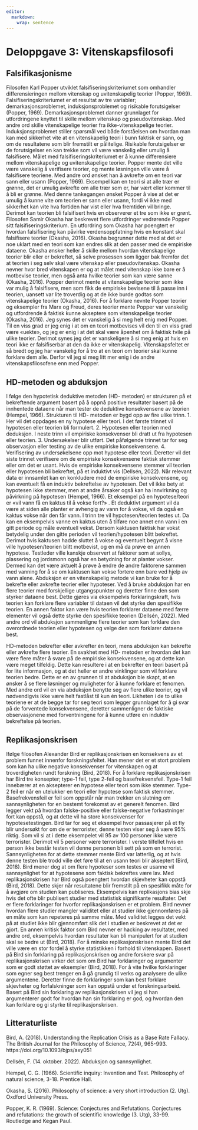 ```yaml
---
editor: 
  markdown: 
    wrap: sentence
---
```


# Deloppgave 3: Vitenskapsfilosofi

<!-- Part 3: Philosophy of science -->

## Falsifikasjonisme

Filosofen Karl Popper utviklet falsifiseringskriteriumet som omhandler differensieringen mellom vitenskap og uvitenskapelig teorier (Popper, 1969).
Falsifiseringskriteriumet er et resultat av tre variabler; demarkasjonsproblemet, induksjonsproblemet og risikable forutsigelser (Popper, 1969).
Demarkasjonsproblemet danner grunnlaget for utfordringene knyttet til skille mellom vitenskap og pseudovitenskap.
Med andre ord skille vitenskapelige teorier fra ikke-vitenskapelige teorier.
Induksjonsproblemet stiller spørsmål ved både forståelsen om hvordan man kan med sikkerhet vite at en vitenskapelig teori i bunn faktisk er sann, og om de resultatene som blir fremstilt er pålitelige.
Risikable forutsigelser er de forutsigelser en kan trekke som vil være vanskelig eller umulig å falsifisere.
Målet med falsifiseringskriteriumet er å kunne differensiere mellom vitenskapelige og uvitenskapelige teorier.
Popper mente det ville være vanskelig å verifisere teorier, og mente løsningen ville være å falsifisere teoriene.
Med andre ord ønsket han å avkrefte om en teori var sann eller usann (Popper, 1969).
Eksempel kan en teori si at alle trær er grønne, det er umulig avkrefte om alle trær som er, har vært eller kommer til å bli er grønne.
Med denne tankegangen ønsket Popper å vise at det er umulig å kunne vite om teorien er sann eller usann, fordi vi ikke med sikkerhet kan vite hva fortiden har vist eller hva fremtiden vil bringe.
Derimot kan teorien bli falsifisert hvis en observerer et tre som ikke er grønt.
Filosofen Samir Okasha har beskrevet flere utfordringer vedrørende Popper sitt falsifiseringskriterium.
En utfordring som Okasha har poengtert er hvordan falsifisering kan påvirke verdensoppfatning hvis en konstant skal falsifisere teorier (Okasha, 2016).
Okasha begrunner dette med at det er noe uklart med en teori som kan endres slik at den passer med de empiriske dataene.
Okasha ønsker heller å skille mellom hvordan vitenskapelige teorier blir eller er bekreftet, så selve prosessen som ligger bak fremfor det at teorien i seg selv skal være vitenskap eller pseudovitenskap.
Okasha nevner hvor bred vitenskapen er og at målet med vitenskap ikke bare er å motbevise teorier, men også anta hvilke teorier som kan være sanne (Okasha, 2016).
Popper derimot mente at vitenskapelige teorier som ikke var mulig å falsifisere, men som fikk de empiriske bevisene til å passe inn i teorien, uansett var lite troverdig og at de ikke burde godtas som vitenskapelige teorier (Okasha, 2016).
For å forklare nevnte Popper teorier og eksempler fra Marx og Freud, deres teorier mente Popper var vanskelig og utfordrende å faktisk kunne akseptere som vitenskapelige teorier (Okasha, 2016).
Jeg synes det er vanskelig å si meg helt enig med Popper.
Til en viss grad er jeg enig i at om en teori motbevises vil den til en viss grad være «uekte», og jeg er enig i at det skal være åpenhet om å faktisk tvile på ulike teorier.
Derimot synes jeg det er vanskeligere å si meg enig at hvis en teori ikke er falsifiserbar at den da ikke er vitenskapelig.
Vitenskapsfeltet er så bredt og jeg har vanskelig for å tro at en teori om teorier skal kunne forklare dem alle.
Derfor vil jeg si meg litt mer enig i de andre vitenskapsfilosofene enn med Popper.

## HD-metoden og abduksjon

I følge den hypotetisk deduktive metoden (HD- metoden) er strukturen på et bekreftende argument basert på å oppnå positive resultater basert på de innhentede dataene når man tester de deduktive konsekvensene av teorien (Hempel, 1966).
Strukturen til HD- metoden er bygd opp av fire ulike trinn.
1.
Her vil det oppdages en ny hypotese eller teori.
I det første trinnet vil hypotesen eller teorien bli formulert.
2.
Hypotesen eller teorien med deduksjon.
I neste trinn vil empiriske konsekvenser bli dratt ut fra hypotesen eller teorien.
3.
Undersøkelser blir utført.
Det påfølgende trinnet tar for seg observasjon eller testing av de ulike empiriske konsekvensene.
4.
Verifisering av undersøkelsene opp mot hypotese eller teori.
Deretter vil det siste trinnet verifisere om de empiriske konsekvensene faktisk stemmer eller om det er usant.
Hvis de empiriske konsekvensene stemmer vil teorien eller hypotesen bli bekreftet, på et induktivt vis (Dellsén, 2022).
Når relevant data er innsamlet kan en konkludere med de empiriske konsekvensene, og kan eventuelt få en induktiv bekreftelse av hypotesen.
Det vil ikke bety at hypotesen ikke stemmer, men at andre årsaker også kan ha innvirkning og påvirkning på hypotesen (Hempel, 1966).
Et eksempel på en hypotese/teori er «vil vann få en kaktus til å vokse fort?»
.
Et deduktivt argument vil da være at siden alle planter er avhengig av vann for å vokse, vil da også en kaktus vokse når den får vann.
I trinn tre vil hypotesen/teorien testes ut.
Da kan en eksempelvis vanne en kaktus uten å tilføre noe annet enn vann i en gitt periode og måle eventuell vekst.
Dersom kaktusen faktisk har vokst betydelig under den gitte perioden vil teorien/hypotesen blitt bekreftet.
Derimot hvis kaktusen hadde sluttet å vokse og eventuelt begynt å visne ville hypotesen/teorien blitt motbevist, og en må da prøve en annen hypotese.
Testleder ville kanskje observert at faktorer som at sollys, plassering og jordsmonn også har en betydning for at planter vokser.
Dermed kan det være aktuelt å prøve å endre de andre faktorene sammen med vanning for å se om kaktusen kan vokse fortere enn bare ved hjelp av vann alene.
Abduksjon er en vitenskapelig metode vi kan bruke for å bekrefte eller avkrefte teorier eller hypoteser.
Ved å bruke abduksjon har en flere teorier med forskjellige utgangspunkter og deretter finne den som styrker dataene best.
Dette gjøres via eksempelvis forklaringskraft, hvis teorien kan forklare flere variabler til dataen vil det styrke den spesifikke teorien.
En annen faktor kan være hvis teorien forklarer dataene med færre elementer vil også dette styrke den spesifikke teorien (Dellsén, 2022).
Med andre ord vil abduksjon sammenligne flere teorier som kan forklare den overordnede teorien eller hypotesen og velge den som forklarer dataene best.\

HD-metoden bekrefter eller avkrefter én teori, mens abduksjon kan bekrefte eller avkrefte flere teorier.
En svakhet med HD- metoden er hvordan det kan være flere måter å svare på de empiriske konsekvensene, og at dette kan være meget tilfeldig.
Dette kan resultere i at en bekrefter en teori basert på for lite informasjon, og at det heller er andre vinklinger som vil forklare teorien bedre.
Dette er en av grunnen til at abduksjon ble skapt, at en ønsker å se flere løsninger og muligheter for å kunne forklare et fenomen.
Med andre ord vil en via abduksjon benytte seg av flere ulike teorier, og vil nødvendigvis ikke være helt fastlåst til kun én teori.
Likheten i de to ulike teoriene er at de begge tar for seg teori som legger grunnlaget for å gi svar på de forventede konsekvensene, deretter sammenligner de faktiske observasjonene med forventningene for å kunne utføre en induktiv bekreftelse på teorien.

## Replikasjonskrisen

Ifølge filosofen Alexander Bird er replikasjonskrisen en konsekvens av et problem funnet innenfor forskningsfeltet.
Han mener det er et stort problem som kan ha ulike negative konsekvenser for vitenskapen og at troverdigheten rundt forskning (Bird, 2018).
For å forklare replikasjonskrisen har Bird tre konsepter; type-1 feil, type 2-feil og basefrekvensfeil.
Type-1 feil innebærer at en aksepterer en hypotese eller teori som ikke stemmer.
Type-2 feil er når en utelukker en teori eller hypotese som faktisk stemmer.
Basefrekvensfeil er feil som oppstår når man trekker en slutning om sannsynligheten for en bestemt forekomst av et generelt fenomen.
Bird legger vekt på hvordan falske-positive eller falske-negative forkastninger fort kan oppstå, og at dette vil ha store konsekvenser for hypotesetestingen.
Bird tar for seg et eksempel hvor passasjerer på et fly blir undersøkt for om de er terrorister, denne testen viser seg å være 95% riktig.
Som vil si at i dette eksempelet vil 95 av 100 personer ikke være terrorister.
Derimot vil 5 personer være terrorister.
I verste tilfellet hvis en person ikke består testen vil denne personen bli sett på som en terrorist.
Sannsynligheten for at dette stemmer mente Bird var latterlig, og at hvis denne testen ble trodd ville det føre til at en usann teori blir akseptert (Bird, 2018).
Bird mener dog at om flere hypoteser som testes er usanne vil sannsynlighet for at hypotesene som faktisk bekreftes være lav.
Med replikasjonskrisen har Bird også poengtert hvordan skjevheter kan oppstå (Bird, 2018).
Dette skjer når resultatene blir fremstilt på en spesifikk måte for å avgjøre om studien kan publiseres.
Eksempelvis kan replikasjons bias skje hvis det ofte blir publisert studier med statistisk signifikante resultater.
Det er flere forklaringer for hvorfor replikasjonskrisen er et problem.
Bird nevner hvordan flere studier mangler validitet eller at studier ikke gjennomføres på en måte som kan repeteres på samme måte.
Med validitet legges det vekt på at studiet ikke blir gjennomført slik det i studien er beskrevet at det er gjort.
En annen kritisk faktor som Bird nevner er hacking av resultater, med andre ord, eksempelvis hvordan resultater kan bli manipulert for at studien skal se bedre ut (Bird, 2018).
For å minske replikasjonskrisen mente Bird det ville være en stor fordel å styrke statistikken i forhold til vitenskapen.
Basert på Bird sin forklaring på replikasjonskrisen og andre forskere svar på replikasjonskrisen virker det som om Bird har forklaringer og argumenter som er godt støttet av eksempler (Bird, 2018).
For å vite hvilke forklaringer som egner seg best trenger en å gå grundig til verks og analysere de ulike argumentene.
Deretter finne de forklaringer som kan best forklare skjevheter og forfalskninger som kan oppstå under et forskningsarbeid.
Basert på Bird sin forklaring av replikasjonskrisen vil jeg si han argumenterer godt for hvordan han sin forklaring er god, og hvordan den kan forklare og gi styrke til replikasjonskrisen.

## Litteraturliste

Bird, A.
(2018).
Understanding the Replication Crisis as a Base Rate Fallacy.
The British Journal for the Philosophy of Science, 72(4), 965-993.
https://doi.org/10.1093/bjps/axy051

Dellsén, F.
(14. oktober. 2022).
Abduksjon og sannsynlighet.

Hempel, C. G.
(1966).
Scientific inquiry: Invention and Test.
Philosophy of natural science, 3-18.
Prentice Hall.

Okasha, S.
(2016).
Philosophy of science: a very short introduction (2. Utg).
Oxdford University Press.

Popper, K. R.
(1969).
Science: Conjectures and Refutations.
Conjectures and refutations: the growth of scientific knowledge (3. Utg), 33-99.
Routledge and Kegan Paul.
